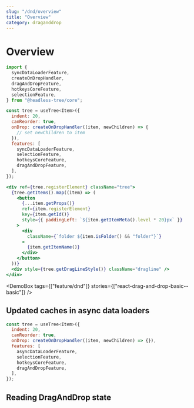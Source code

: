 ```yaml
---
slug: "/dnd/overview"
title: "Overview"
category: draganddrop
---
```



# Overview

```jsx typescript
import {
  syncDataLoaderFeature,
  createOnDropHandler,
  dragAndDropFeature,
  hotkeysCoreFeature,
  selectionFeature,
} from "@headless-tree/core";

const tree = useTree<Item>({
  indent: 20,
  canReorder: true,
  onDrop: createOnDropHandler((item, newChildren) => {
    // set newChildren to item
  }),
  features: [
    syncDataLoaderFeature,
    selectionFeature,
    hotkeysCoreFeature,
    dragAndDropFeature,
  ],
});
```

```jsx
<div ref={tree.registerElement} className="tree">
  {tree.getItems().map((item) => (
    <button
      {...item.getProps()}
      ref={item.registerElement}
      key={item.getId()}
      style={{ paddingLeft: `${item.getItemMeta().level * 20}px` }}
    >
      <div
        className={`folder ${item.isFolder() && "folder"}`}
      >
        {item.getItemName()}
      </div>
    </button>
  ))}
  <div style={tree.getDragLineStyle()} className="dragline" />
</div>
```

<DemoBox tags={["feature/dnd"]} stories={["react-drag-and-drop-basic--basic"]} />

## Updated caches in async data loaders

```jsx typescript
const tree = useTree<Item>({
  indent: 20,
  canReorder: true,
  onDrop: createOnDropHandler((item, newChildren) => {}),
  features: [
    asyncDataLoaderFeature,
    selectionFeature,
    hotkeysCoreFeature,
    dragAndDropFeature,
  ],
});
```

## Reading DragAndDrop state
